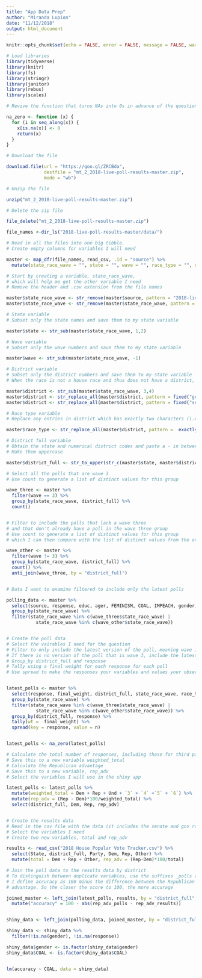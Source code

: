 ```yaml
---
title: "App Data Prep"
author: "Miranda Lupion"
date: "11/12/2018"
output: html_document
---
```


```r
knitr::opts_chunk$set(echo = FALSE, error = FALSE, message = FALSE, warning = FALSE)

# Load libraries
library(tidyverse)
library(knitr)
library(fs)
library(stringr)
library(janitor)
library(rebus)
library(scales)

# Revive the function that turns NAs into 0s in advance of the question 

na_zero <- function (x) {
  for (i in seq_along(x)) {
    x[is.na(x)] <- 0
    return(x)
  }
}

```


```r
# Download the file

download.file(url = "https://goo.gl/ZRCBda",
              destfile = "mt_2_2018-live-poll-results-master.zip",
              mode = "wb")

# Unzip the file

unzip("mt_2_2018-live-poll-results-master.zip")

# Delete the zip file

file_delete("mt_2_2018-live-poll-results-master.zip")
```

```r

file_names <-dir_ls("2018-live-poll-results-master/data/")

# Read in all the files into one big tibble.
# Create empty columns for variables I will need 

master <- map_dfr(file_names, read_csv, .id = "source") %>%
  mutate(state_race_wave = "", state = "", wave = "", race_type = "", district = "", district_full = "") 

# Start by creating a variable, state_race_wave,
# which will help me get the other variable I need
# Remove the header and .csv extension from the file names

master$state_race_wave <- str_remove(master$source, pattern = "2018-live-poll-results-master/data/elections-poll-") 
master$state_race_wave <- str_remove(master$state_race_wave, pattern = ".csv")

# State variable
# Subset only the state names and save them to my state variable

master$state <- str_sub(master$state_race_wave, 1,2)

# Wave variable
# Subset only the wave numbers and save them to my state variable

master$wave <- str_sub(master$state_race_wave, -1)

# District variable
# Subset only the district numbers and save them to my state variable
# When the race is not a house race and thus does not have a district, make that clear 

master$district <- str_sub(master$state_race_wave, 3,4)
master$district <- str_replace_all(master$district, pattern = fixed("go"), replacement = "gov")
master$district <- str_replace_all(master$district, pattern = fixed("se"), replacement = "senate")

# Race type variable
# Replace any entries in district which has exactly two characters (i.e. the district number) with house 

master$race_type <- str_replace_all(master$district, pattern =  exactly(ANY_CHAR %R% ANY_CHAR), replacement = "house")

# District full variable
# Obtain the state and numerical district codes and paste a - in between them
# Make them uppercase 

master$district_full <- str_to_upper(str_c(master$state, master$district, sep = "-"))


```


```r

# Select all the polls that are wave 3
# Use count to generate a list of distinct values for this group

wave_three <- master %>%
  filter(wave == 3) %>%
  group_by(state_race_wave, district_full) %>%
  count()


# Filter to include the polls that lack a wave three 
# and that don't already have a poll in the wave three group
# Use count to generate a list of distinct values for this group
# which I can then compare with the list of distinct values from the other group 

wave_other <- master %>%
  filter(wave != 3) %>%
  group_by(state_race_wave, district_full) %>%
  count() %>%
  anti_join(wave_three, by = "district_full")


# Data I want to examine filtered to include only the latest polls

polling_data <- master %>%
  select(source, response, educ, ager, FEMINISM, COAL, IMPEACH, gender, race_eth, state_race_wave, wave, race_type, district_full) %>%
  group_by(state_race_wave) %>%
  filter(state_race_wave %in% c(wave_three$state_race_wave) | 
           state_race_wave %in% c(wave_other$state_race_wave)) 


# Create the poll data
# Select the vairables I need for the question
# Filter to only include the latest version of the poll, meaning wave is 3 
# If there is no version of the poll that is wave 3, include the latest version of that poll
# Group_by district_full and response 
# Tally using a final weight for each response for each poll 
# Use spread to make the responses your variables and values your observations


latest_polls <- master %>%
  select(response, final_weight, district_full, state_race_wave, race_type, wave) %>%
  group_by(state_race_wave) %>%
  filter(state_race_wave %in% c(wave_three$state_race_wave) | 
           state_race_wave %in% c(wave_other$state_race_wave)) %>%
  group_by(district_full, response) %>%
  tally(wt =  final_weight) %>%
  spread(key = response, value = n) 


latest_polls <- na_zero(latest_polls)

# Calculate the total number of responses, including those for third party candidates
# Save this to a new variable weighted_total
# Calculate the Republican advantage 
# Save this to a new variable, rep_adv
# Select the variables I will use in the shiny app

latest_polls <- latest_polls %>%
  mutate(weighted_total = Dem + Rep + Und + `3` + `4` +`5` + `6`) %>%
  mutate(rep_adv = (Rep - Dem)*100/weighted_total) %>%
  select(district_full, Dem, Rep, rep_adv)


# Create the results data
# Read in the csv file with the data (it includes the senate and gov races, which I added by hand)
# Select the variables I need
# Create two new variables, total and rep_adv

results <- read_csv("2018 House Popular Vote Tracker.csv") %>%
  select(State, district_full, Party, Dem, Rep, Other) %>%
  mutate(total = Dem + Rep + Other, rep_adv = (Rep-Dem)*100/total) 

# Join the poll data to the results data by district
# To distinguish between duplicate variables, use the suffixes _polls and _results
# I define accuracy as 100 minus the difference between the Republican advantage in the polls and actual republican
# advantage. So the closer the score to 100, the more accurage

joined_master <- left_join(latest_polls, results, by = "district_full", suffix = c("_polls", "_results")) %>%
  mutate("accuracy" = 100 - abs(rep_adv_polls - rep_adv_results))


shiny_data <- left_join(polling_data, joined_master, by = "district_full")

```

```r


shiny_data <- shiny_data %>%
  filter(!is.na(gender), !is.na(response))

shiny_data$gender <- is.factor(shiny_data$gender)
shiny_data$COAL <- is.factor(shiny_data$COAL)


lm(accuracy ~ COAL, data = shiny_data)


```

